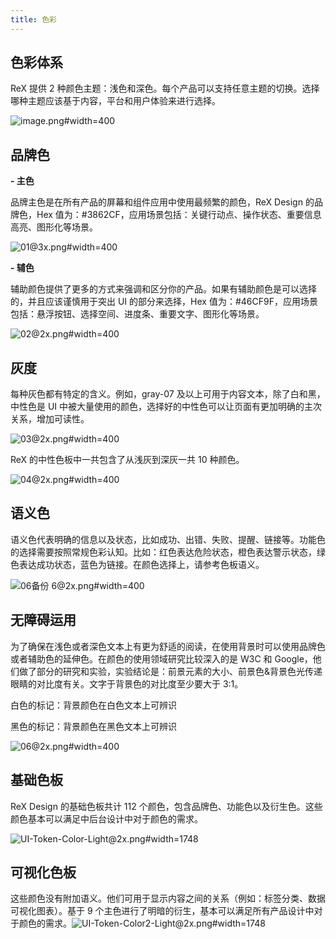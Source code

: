 ```yaml
---
title: 色彩
---
```


## 色彩体系

ReX 提供 2 种颜色主题：浅色和深色。每个产品可以支持任意主题的切换。选择哪种主题应该基于内容，平台和用户体验来进行选择。

![image.png#width=400](https://hippo-oss.oss-cn-hangzhou.aliyuncs.com/rex/design-images/colors/c166967f.png)

## 品牌色

**- 主色**

品牌主色是在所有产品的屏幕和组件应用中使用最频繁的颜色，ReX Design 的品牌色，Hex 值为：#3862CF，应用场景包括：关键行动点、操作状态、重要信息高亮、图形化等场景。

![01@3x.png#width=400](https://hippo-oss.oss-cn-hangzhou.aliyuncs.com/rex/design-images/colors/06563d34.png)

**- 辅色**

辅助颜色提供了更多的方式来强调和区分你的产品。如果有辅助颜色是可以选择的，并且应该谨慎用于突出 UI 的部分来选择，Hex 值为：#46CF9F，应用场景包括：悬浮按钮、选择空间、进度条、重要文字、图形化等场景。

![02@2x.png#width=400](https://hippo-oss.oss-cn-hangzhou.aliyuncs.com/rex/design-images/colors/449518c8.png)

## 灰度

每种灰色都有特定的含义。例如，gray-07 及以上可用于内容文本，除了白和黑，中性色是 UI 中被大量使用的颜色，选择好的中性色可以让页面有更加明确的主次关系，增加可读性。

![03@2x.png#width=400](https://hippo-oss.oss-cn-hangzhou.aliyuncs.com/rex/design-images/colors/418663e0.png)

ReX 的中性色板中一共包含了从浅灰到深灰一共 10 种颜色。

![04@2x.png#width=400](https://hippo-oss.oss-cn-hangzhou.aliyuncs.com/rex/design-images/colors/8434d520.png)

## 语义色

语义色代表明确的信息以及状态，比如成功、出错、失败、提醒、链接等。功能色的选择需要按照常规色彩认知。比如：红色表达危险状态，橙色表达警示状态，绿色表达成功状态，蓝色为链接。在颜色选择上，请参考色板语义。

![06备份 6@2x.png#width=400](https://hippo-oss.oss-cn-hangzhou.aliyuncs.com/rex/design-images/colors/ab0bd19c.png)

## 无障碍运用

为了确保在浅色或者深色文本上有更为舒适的阅读，在使用背景时可以使用品牌色或者辅助色的延伸色。在颜色的使用领域研究比较深入的是 W3C 和 Google，他们做了部分的研究和实验，实验结论是：前景元素的大小、前景色&背景色光传递眼睛的对比度有关。文字于背景色的对比度至少要大于 3:1。

白色的标记：背景颜色在白色文本上可辨识

黑色的标记：背景颜色在黑色文本上可辨识

![06@2x.png#width=400](https://hippo-oss.oss-cn-hangzhou.aliyuncs.com/rex/design-images/colors/0dbb6233.png)

## 基础色板

ReX Design 的基础色板共计 112 个颜色，包含品牌色、功能色以及衍生色。这些颜色基本可以满足中后台设计中对于颜色的需求。

![UI-Token-Color-Light@2x.png#width=1748](https://hippo-oss.oss-cn-hangzhou.aliyuncs.com/rex/design-images/colors/49f9dbe7.png)

## 可视化色板

这些颜色没有附加语义。他们可用于显示内容之间的关系（例如：标签分类、数据可视化图表）。基于 9 个主色进行了明暗的衍生，基本可以满足所有产品设计中对于颜色的需求。![UI-Token-Color2-Light@2x.png#width=1748](https://hippo-oss.oss-cn-hangzhou.aliyuncs.com/rex/design-images/colors/ead6ac8d.png)
